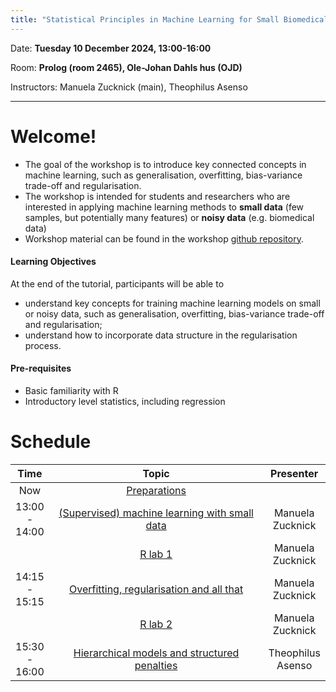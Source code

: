 ```yaml
---
title: "Statistical Principles in Machine Learning for Small Biomedical Data"
---
```


Date: **Tuesday 10 December 2024, 13:00-16:00**

Room: **Prolog (room 2465), Ole-Johan Dahls hus (OJD)**

Instructors: Manuela Zucknick (main), Theophilus Asenso

------------------------------------------------------------------------

# Welcome!

-   The goal of the workshop is to introduce key connected concepts in machine learning, such as generalisation, overfitting, bias-variance trade-off and regularisation.
-   The workshop is intended for students and researchers who are interested in applying machine learning methods to **small data** (few samples, but potentially many features) or **noisy data** (e.g. biomedical data)
-   Workshop material can be found in the workshop [github repository](https://github.com/ocbe-uio/workshop-stat-highdim).

#### Learning Objectives

At the end of the tutorial, participants will be able to

-   understand key concepts for training machine learning models on small or noisy data, such as generalisation, overfitting, bias-variance trade-off and regularisation;
-   understand how to incorporate data structure in the regularisation process.

#### Pre-requisites

-   Basic familiarity with R
-   Introductory level statistics, including regression

# Schedule

|     Time      |                                              Topic                                              |     Presenter     |
|:-------------:|:-----------------------------------------------------------------------------------------------:|:-----------------:|
|      Now      |                                 [Preparations](part0_prep.qmd)                                  |                   |
| 13:00 - 14:00 |     [(Supervised) machine learning with small data](/lecture_notes/StatPrinciples_ML_1.pdf)     | Manuela Zucknick  |
|               |                                    [R lab 1](part1_eda.qmd)                                     | Manuela Zucknick  |
| 14:15 - 15:15 |       [Overfitting, regularisation and all that](/lecture_notes/StatPrinciples_ML_2.pdf)        | Manuela Zucknick  |
|               |                                   [R lab 2](part2_model.qmd)                                    | Manuela Zucknick  |
| 15:30 - 16:00 | [Hierarchical models and structured penalties](/lecture_notes/Theo.pdf) | Theophilus Asenso |
